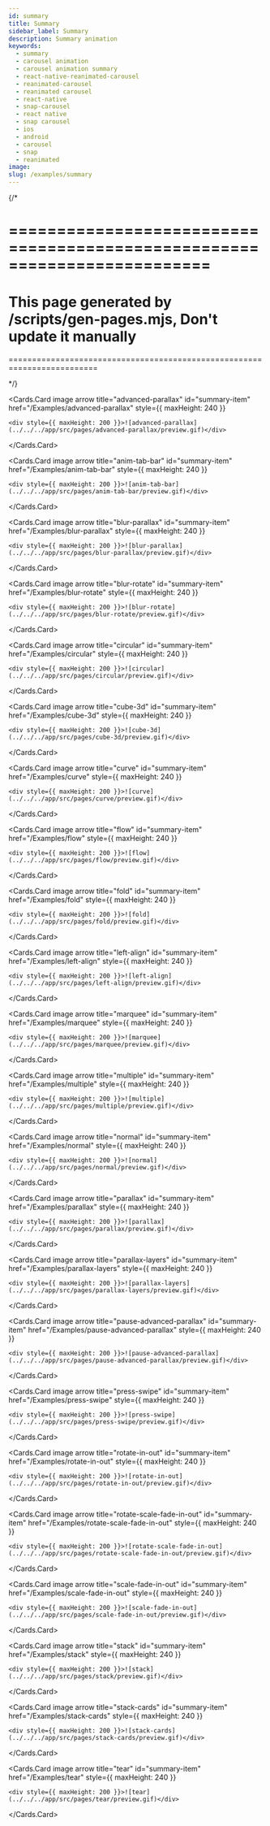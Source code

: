 ```yaml
---
id: summary
title: Summary
sidebar_label: Summary
description: Summary animation
keywords:
  - summary
  - carousel animation
  - carousel animation summary
  - react-native-reanimated-carousel
  - reanimated-carousel
  - reanimated carousel
  - react-native
  - snap-carousel
  - react native
  - snap carousel
  - ios
  - android
  - carousel
  - snap
  - reanimated
image:
slug: /examples/summary
---
```


{/* 

=========================================================================
=========================================================================
This page generated by /scripts/gen-pages.mjs, Don't update it manually 
=========================================================================
=========================================================================

*/}


<Cards num={2}>
  
  <Cards.Card
    image
    arrow
    title="advanced-parallax"
    id="summary-item"
    href="/Examples/advanced-parallax"
    style={{ maxHeight: 240 }}
  >
    <div style={{ maxHeight: 200 }}>![advanced-parallax](../../../app/src/pages/advanced-parallax/preview.gif)</div>
  </Cards.Card>
  

  <Cards.Card
    image
    arrow
    title="anim-tab-bar"
    id="summary-item"
    href="/Examples/anim-tab-bar"
    style={{ maxHeight: 240 }}
  >
    <div style={{ maxHeight: 200 }}>![anim-tab-bar](../../../app/src/pages/anim-tab-bar/preview.gif)</div>
  </Cards.Card>
  

  <Cards.Card
    image
    arrow
    title="blur-parallax"
    id="summary-item"
    href="/Examples/blur-parallax"
    style={{ maxHeight: 240 }}
  >
    <div style={{ maxHeight: 200 }}>![blur-parallax](../../../app/src/pages/blur-parallax/preview.gif)</div>
  </Cards.Card>
  

  <Cards.Card
    image
    arrow
    title="blur-rotate"
    id="summary-item"
    href="/Examples/blur-rotate"
    style={{ maxHeight: 240 }}
  >
    <div style={{ maxHeight: 200 }}>![blur-rotate](../../../app/src/pages/blur-rotate/preview.gif)</div>
  </Cards.Card>
  

  <Cards.Card
    image
    arrow
    title="circular"
    id="summary-item"
    href="/Examples/circular"
    style={{ maxHeight: 240 }}
  >
    <div style={{ maxHeight: 200 }}>![circular](../../../app/src/pages/circular/preview.gif)</div>
  </Cards.Card>
  

  <Cards.Card
    image
    arrow
    title="cube-3d"
    id="summary-item"
    href="/Examples/cube-3d"
    style={{ maxHeight: 240 }}
  >
    <div style={{ maxHeight: 200 }}>![cube-3d](../../../app/src/pages/cube-3d/preview.gif)</div>
  </Cards.Card>
  

  <Cards.Card
    image
    arrow
    title="curve"
    id="summary-item"
    href="/Examples/curve"
    style={{ maxHeight: 240 }}
  >
    <div style={{ maxHeight: 200 }}>![curve](../../../app/src/pages/curve/preview.gif)</div>
  </Cards.Card>
  

  <Cards.Card
    image
    arrow
    title="flow"
    id="summary-item"
    href="/Examples/flow"
    style={{ maxHeight: 240 }}
  >
    <div style={{ maxHeight: 200 }}>![flow](../../../app/src/pages/flow/preview.gif)</div>
  </Cards.Card>
  

  <Cards.Card
    image
    arrow
    title="fold"
    id="summary-item"
    href="/Examples/fold"
    style={{ maxHeight: 240 }}
  >
    <div style={{ maxHeight: 200 }}>![fold](../../../app/src/pages/fold/preview.gif)</div>
  </Cards.Card>
  

  <Cards.Card
    image
    arrow
    title="left-align"
    id="summary-item"
    href="/Examples/left-align"
    style={{ maxHeight: 240 }}
  >
    <div style={{ maxHeight: 200 }}>![left-align](../../../app/src/pages/left-align/preview.gif)</div>
  </Cards.Card>
  

  <Cards.Card
    image
    arrow
    title="marquee"
    id="summary-item"
    href="/Examples/marquee"
    style={{ maxHeight: 240 }}
  >
    <div style={{ maxHeight: 200 }}>![marquee](../../../app/src/pages/marquee/preview.gif)</div>
  </Cards.Card>
  

  <Cards.Card
    image
    arrow
    title="multiple"
    id="summary-item"
    href="/Examples/multiple"
    style={{ maxHeight: 240 }}
  >
    <div style={{ maxHeight: 200 }}>![multiple](../../../app/src/pages/multiple/preview.gif)</div>
  </Cards.Card>
  

  <Cards.Card
    image
    arrow
    title="normal"
    id="summary-item"
    href="/Examples/normal"
    style={{ maxHeight: 240 }}
  >
    <div style={{ maxHeight: 200 }}>![normal](../../../app/src/pages/normal/preview.gif)</div>
  </Cards.Card>
  

  <Cards.Card
    image
    arrow
    title="parallax"
    id="summary-item"
    href="/Examples/parallax"
    style={{ maxHeight: 240 }}
  >
    <div style={{ maxHeight: 200 }}>![parallax](../../../app/src/pages/parallax/preview.gif)</div>
  </Cards.Card>
  

  <Cards.Card
    image
    arrow
    title="parallax-layers"
    id="summary-item"
    href="/Examples/parallax-layers"
    style={{ maxHeight: 240 }}
  >
    <div style={{ maxHeight: 200 }}>![parallax-layers](../../../app/src/pages/parallax-layers/preview.gif)</div>
  </Cards.Card>
  

  <Cards.Card
    image
    arrow
    title="pause-advanced-parallax"
    id="summary-item"
    href="/Examples/pause-advanced-parallax"
    style={{ maxHeight: 240 }}
  >
    <div style={{ maxHeight: 200 }}>![pause-advanced-parallax](../../../app/src/pages/pause-advanced-parallax/preview.gif)</div>
  </Cards.Card>
  

  <Cards.Card
    image
    arrow
    title="press-swipe"
    id="summary-item"
    href="/Examples/press-swipe"
    style={{ maxHeight: 240 }}
  >
    <div style={{ maxHeight: 200 }}>![press-swipe](../../../app/src/pages/press-swipe/preview.gif)</div>
  </Cards.Card>
  

  <Cards.Card
    image
    arrow
    title="rotate-in-out"
    id="summary-item"
    href="/Examples/rotate-in-out"
    style={{ maxHeight: 240 }}
  >
    <div style={{ maxHeight: 200 }}>![rotate-in-out](../../../app/src/pages/rotate-in-out/preview.gif)</div>
  </Cards.Card>
  

  <Cards.Card
    image
    arrow
    title="rotate-scale-fade-in-out"
    id="summary-item"
    href="/Examples/rotate-scale-fade-in-out"
    style={{ maxHeight: 240 }}
  >
    <div style={{ maxHeight: 200 }}>![rotate-scale-fade-in-out](../../../app/src/pages/rotate-scale-fade-in-out/preview.gif)</div>
  </Cards.Card>
  

  <Cards.Card
    image
    arrow
    title="scale-fade-in-out"
    id="summary-item"
    href="/Examples/scale-fade-in-out"
    style={{ maxHeight: 240 }}
  >
    <div style={{ maxHeight: 200 }}>![scale-fade-in-out](../../../app/src/pages/scale-fade-in-out/preview.gif)</div>
  </Cards.Card>
  

  <Cards.Card
    image
    arrow
    title="stack"
    id="summary-item"
    href="/Examples/stack"
    style={{ maxHeight: 240 }}
  >
    <div style={{ maxHeight: 200 }}>![stack](../../../app/src/pages/stack/preview.gif)</div>
  </Cards.Card>
  

  <Cards.Card
    image
    arrow
    title="stack-cards"
    id="summary-item"
    href="/Examples/stack-cards"
    style={{ maxHeight: 240 }}
  >
    <div style={{ maxHeight: 200 }}>![stack-cards](../../../app/src/pages/stack-cards/preview.gif)</div>
  </Cards.Card>
  

  <Cards.Card
    image
    arrow
    title="tear"
    id="summary-item"
    href="/Examples/tear"
    style={{ maxHeight: 240 }}
  >
    <div style={{ maxHeight: 200 }}>![tear](../../../app/src/pages/tear/preview.gif)</div>
  </Cards.Card>
  
</Cards>